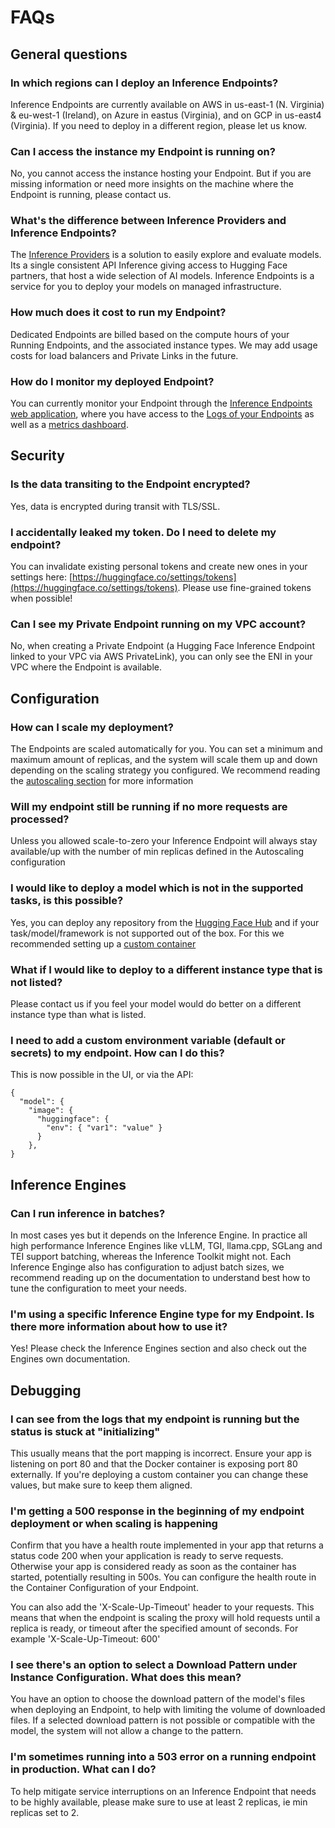 # FAQs 

## General questions

### In which regions can I deploy an Inference Endpoints?
Inference Endpoints are currently available on AWS in us-east-1 (N. Virginia) & eu-west-1 (Ireland), on Azure in eastus (Virginia), and on
GCP in us-east4 (Virginia). If you need to deploy in a different region, please let us know.

### Can I access the instance my Endpoint is running on?
No, you cannot access the instance hosting your Endpoint. But if you are missing information or need more insights on the machine where
the Endpoint is running, please contact us. 

### What's the difference between Inference Providers and Inference Endpoints? 
The [Inference Providers](https://huggingface.co/docs/inference-providers/index) is a solution to easily explore and evaluate models. Its a
single consistent API Inference giving access to Hugging Face partners, that host a wide selection of AI models. Inference Endpoints is a
service for you to deploy your models on managed infrastructure.

### How much does it cost to run my Endpoint?
Dedicated Endpoints are billed based on the compute hours of your Running Endpoints, and the associated instance types. We may add usage
costs for load balancers and Private Links in the future. 

### How do I monitor my deployed Endpoint?
You can currently monitor your Endpoint through the [Inference Endpoints web application](https://endpoints.huggingface.co/endpoints),
where you have access to the [Logs of your Endpoints](/docs/inference-endpoints/guides/logs) as well as a
[metrics dashboard](/docs/inference-endpoints/guides/analytics). 

## Security

### Is the data transiting to the Endpoint encrypted?
Yes, data is encrypted during transit with TLS/SSL.

### I accidentally leaked my token. Do I need to delete my endpoint?
You can invalidate existing personal tokens and create new ones in your settings here: [https://huggingface.co/settings/tokens](https://huggingface.co/settings/tokens).
Please use fine-grained tokens when possible!

### Can I see my Private Endpoint running on my VPC account?
No, when creating a Private Endpoint (a Hugging Face Inference Endpoint linked to your VPC via AWS PrivateLink), you can only see the
ENI in your VPC where the Endpoint is available. 

## Configuration

### How can I scale my deployment?
The Endpoints are scaled automatically for you. You can set a minimum and maximum amount of replicas, and the system will scale them up and down
depending on the scaling strategy you configured. We recommend reading the [autoscaling section](./guides/autoscaling) for more information 

### Will my endpoint still be running if no more requests are processed?
Unless you allowed scale-to-zero your Inference Endpoint will always stay available/up with the number of min replicas defined in the Autoscaling
configuration 

### I would like to deploy a model which is not in the supported tasks, is this possible?
Yes, you can deploy any repository from the [Hugging Face Hub](https://huggingface.co/models) and if your task/model/framework is not
supported out of the box. For this we recommended setting up a [custom container](./engines/custom_container)

### What if I would like to deploy to a different instance type that is not listed?
Please contact us if you feel your model would do better on a different instance type than what is listed.

### I need to add a custom environment variable (default or secrets) to my endpoint. How can I do this?
This is now possible in the UI, or via the API:
```
{
  "model": {
    "image": {
      "huggingface": {
        "env": { "var1": "value" }
      }
    },
}
```

## Inference Engines

### Can I run inference in batches?
In most cases yes but it depends on the Inference Engine. In practice all high performance Inference Engines like vLLM, TGI, llama.cpp, SGLang
and TEI support batching, whereas the Inference Toolkit might not. Each Inference Enginge also has configuration to adjust batch sizes, we recommend
reading up on the documentation to understand best how to tune the configuration to meet your needs.

### I'm using a specific Inference Engine type for my Endpoint. Is there more information about how to use it? 
Yes! Please check the Inference Engines section and also check out the Engines own documentation.

## Debugging

### I can see from the logs that my endpoint is running but the status is stuck at "initializing"
This usually means that the port mapping is incorrect. Ensure your app is listening on port 80 and that the Docker container is exposing
port 80 externally. If you're deploying a custom container you can change these values, but make sure to keep them aligned.

### I'm getting a 500 response in the beginning of my endpoint deployment or when scaling is happening
Confirm that you have a health route implemented in your app that returns a status code 200 when your application is ready to serve
requests. Otherwise your app is considered ready as soon as the container has started, potentially resulting in 500s. You can configure
the health route in the Container Configuration of your Endpoint. 

You can also add the 'X-Scale-Up-Timeout' header to your requests. This means that when the endpoint is scaling the proxy will hold
requests until a replica is ready, or timeout after the specified amount of seconds. For example 'X-Scale-Up-Timeout: 600'

### I see there's an option to select a Download Pattern under Instance Configuration. What does this mean? 
You have an option to choose the download pattern of the model's files when deploying an Endpoint, to help with limiting the volume of
downloaded files. If a selected download pattern is not possible or compatible with the model, the system will not allow a change to the
pattern.

### I'm sometimes running into a 503 error on a running endpoint in production. What can I do? 
To help mitigate service interruptions on an Inference Endpoint that needs to be highly available, please make sure to use at least 2 replicas,
ie min replicas set to 2.

